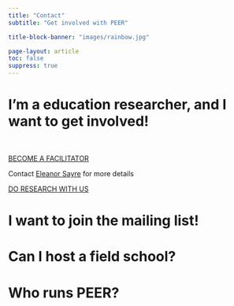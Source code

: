 ```yaml
---
title: "Contact"
subtitle: "Get involved with PEER"

title-block-banner: "images/rainbow.jpg"

page-layout: article
toc: false
suppress: true
---
```



# I'm a education researcher, and I want to get involved!

&nbsp;  

:::::: {.quarto-listing .quarto-listing-container-grid}
::::: {.list .grid .quarto-listing-cols-2}
::::{.g-col-1 .text-center}
:::{globe-icon}
```{=HTML}
<i class="bi bi-globe2"></i>
```

:::

:::{become-facilitator-button}
[BECOME A FACILITATOR](https://www.zaposa.com/contact-me){.btn role="button" .btn-primary .rounded-pill .text-center}
:::

Contact [Eleanor Sayre](https://www.zaposa.com/contact-me) for more details

::::

::::{.g-col-1 .text-center}

:::{hand-icon}
```{=HTML}
<i class="bi bi-person-raised-hand"></i>
```

:::

:::{research-button}
[DO RESEARCH WITH US](https://www.zaposa.com/home2/researcher-training){.btn role="button" .btn-primary .rounded-pill .text-center}
:::
::::
:::::
::::::

# I want to join the mailing list!

# Can I host a field school?

# Who runs PEER?